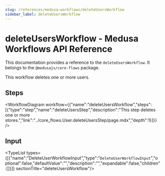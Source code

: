 ```yaml
---
slug: /references/medusa-workflows/deleteUsersWorkflow
sidebar_label: deleteUsersWorkflow
---
```



# deleteUsersWorkflow - Medusa Workflows API Reference

This documentation provides a reference to the `deleteUsersWorkflow`. It belongs to the `@medusajs/core-flows` package.

This workflow deletes one or more users.

## Steps

<WorkflowDiagram workflow={{"name":"deleteUsersWorkflow","steps":[{"type":"step","name":"deleteUsersStep","description":"This step deletes one or more stores.","link":"../core_flows.User.deleteUsersStep/page.mdx","depth":1}]}} />

## Input

<TypeList types={[{"name":"DeleteUserWorkflowInput","type":"`DeleteUserWorkflowInput`","optional":false,"defaultValue":"","description":"","expandable":false,"children":[]}]}  sectionTitle="deleteUsersWorkflow"/>
